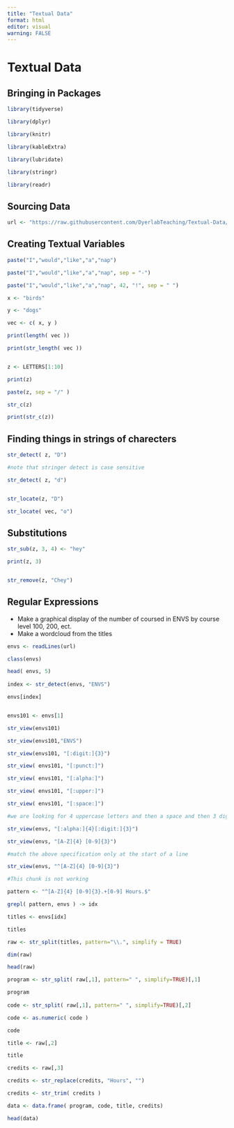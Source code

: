 ```yaml
---
title: "Textual Data"
format: html
editor: visual
warning: FALSE
---
```


# Textual Data 

## Bringing in Packages

```r
library(tidyverse)

library(dplyr)

library(knitr)

library(kableExtra)

library(lubridate)

library(stringr)

library(readr)
```

## Sourcing Data 

```r

url <- "https://raw.githubusercontent.com/DyerlabTeaching/Textual-Data/refs/heads/main/data/ENVSclasses.txt?token=GHSAT0AAAAAACWO27UIA46V72P7DBZEP5EKZYZFFXQ"

```

## Creating Textual Variables

```r

paste("I","would","like","a","nap")

paste("I","would","like","a","nap", sep = "-")

paste("I","would","like","a","nap", 42, "!", sep = " ")

x <- "birds"

y <- "dogs"

vec <- c( x, y )

print(length( vec ))

print(str_length( vec ))


z <- LETTERS[1:10]

print(z)

paste(z, sep = "/" )

str_c(z)

print(str_c(z))

```


## Finding things in strings of charecters

```r

str_detect( z, "D")

#note that stringer detect is case sensitive

str_detect( z, "d")


str_locate(z, "D")

str_locate( vec, "o")


```
## Substitutions

```r

str_sub(z, 3, 4) <- "hey"

print(z, 3)


str_remove(z, "Chey")


```
## Regular Expressions

  - Make a graphical display of the number of coursed in ENVS by course level 100, 200, ect.
  - Make a wordcloud from the titles
```r

envs <- readLines(url)

class(envs)

head( envs, 5)
 
index <- str_detect(envs, "ENVS")

envs[index]


envs101 <- envs[1]

str_view(envs101)

str_view(envs101,"ENVS")

str_view(envs101, "[:digit:]{3}")

str_view( envs101, "[:punct:]")

str_view( envs101, "[:alpha:]")

str_view( envs101, "[:upper:]")

str_view( envs101, "[:space:]")

#we are looking for 4 uppercase letters and then a space and then 3 digits

str_view(envs, "[:alpha:]{4}[:digit:]{3}")

str_view(envs, "[A-Z]{4} [0-9]{3}")

#match the above specification only at the start of a line

str_view(envs, "^[A-Z]{4} [0-9]{3}")


```
```r
#This chunk is not working

pattern <- "^[A-Z]{4} [0-9]{3}.+[0-9] Hours.$"

grepl( pattern, envs ) -> idx

titles <- envs[idx]

titles


```
```r

raw <- str_split(titles, pattern="\\.", simplify = TRUE)

dim(raw)

head(raw)

program <- str_split( raw[,1], pattern=" ", simplify=TRUE)[,1]

program 
            
code <- str_split( raw[,1], pattern=" ", simplify=TRUE)[,2]

code <- as.numeric( code )

code             

title <- raw[,2]

title

credits <- raw[,3]

credits <- str_replace(credits, "Hours", "")

credits <- str_trim( credits )

data <- data.frame( program, code, title, credits)

head(data)

```
